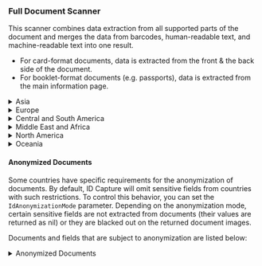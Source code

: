 ### Full Document Scanner

This scanner combines data extraction from all supported parts of the document and merges the data from barcodes, human-readable text, and machine-readable text into one result.

* For card-format documents, data is extracted from the front & the back side of the document.
* For booklet-format documents (e.g. passports), data is extracted from the main information page.

<!-- Do not remove this marker, it is used to generate the table -->
<!-- BEGIN_SUPPORTED_DOCUMENTS -->
<details>
<summary>Asia</summary>

| Country                        | Supported Documents                                                                                                                                                                                                     |
|-------------------------------|------------------------------------------------------------------------------------------------------------------------------------------------------------------------------------------------------------------------|
| Afghanistan                    | ID Card                                                                                                                                                                                                                 |
| Armenia                        | ID Card, Passport                                                                                                                                                                                                       |
| Azerbaijan                     | ID Card                                                                                                                                                                                                                 |
| Bangladesh                     | ID Card, Passport                                                                                                                                                                                                       |
| Brunei                         | ID Card                                                                                                                                                                                                                 |
| Cambodia                       | ID Card, Passport                                                                                                                                                                                                       |
| China                          | Passport, Exit Entry Permit                                                                                                                                                                                             |
| Hong Kong                      | ID Card                                                                                                                                                                                                                 |
| India                          | Passport, PAN Card, Voter ID                                                                                                                                                                                            |
| India Karnataka                | Driver’s License                                                                                                                                                                                                        |
| India Maharashtra              | Driver’s License                                                                                                                                                                                                        |
| Indonesia                      | Driver’s License, ID Card, Passport                                                                                                                                                                                     |
| Japan                          | Passport                                                                                                                                                                                                                |
| Kazakhstan                     | Passport                                                                                                                                                                                                                |
| Kyrgyzstan                     | ID Card, Passport                                                                                                                                                                                                       |
| Malaysia                       | Driver’s License, Passport, MyKAS, MyKad, MyKid, MyPR, MyTentera, Refugee ID, i-Kad                                                                                                                                     |
| Maldives                       | ID Card                                                                                                                                                                                                                 |
| Myanmar                        | Driver’s License, Passport                                                                                                                                                                                              |
| Nepal                          | Passport                                                                                                                                                                                                                |
| Pakistan                       | ID Card, Passport, Consular ID, Proof of Registration                                                                                                                                                                   |
| Pakistan Punjab                | Driver’s License                                                                                                                                                                                                        |
| Philippines                    | Driver’s License, ID Card, Passport, Multipurpose ID, Professional ID, Social Security Card                                                                                                                             |
| Singapore                      | Driver’s License, ID Card, Passport, Employment Pass, Fin Card, Resident ID, S Pass, Work Permit                                                                                                                        |
| Sri Lanka                      | Driver’s License, ID Card, Passport                                                                                                                                                                                     |
| Tajikistan                     | ID Card                                                                                                                                                                                                                 |
| Thailand                       | ID Card, Passport, Alien ID                                                                                                                                                                                             |
| Turkmenistan                   | Passport                                                                                                                                                                                                                |
| Uzbekistan                     | ID Card, Passport                                                                                                                                                                                                       |

</details>

<details>
<summary>Europe</summary>

| Country                        | Supported Documents                                                                                                                                                                                                     |
|-------------------------------|------------------------------------------------------------------------------------------------------------------------------------------------------------------------------------------------------------------------|
| Europe                         | Health Insurance Card                                                                                                                                                                                                   |
| Albania                        | Driver’s License, ID Card, Passport                                                                                                                                                                                     |
| Austria                        | Driver’s License, ID Card, Passport                                                                                                                                                                                     |
| Belarus                        | Driver’s License, ID Card, Passport                                                                                                                                                                                     |
| Belgium                        | Driver’s License, ID Card, Passport, Residence Permit, Minors ID, Resident ID                                                                                                                                           |
| Bosnia And Herzegovina         | Driver’s License, ID Card (incl. Cyrillic script), Passport                                                                                                                                                             |
| Bulgaria                       | Driver’s License (incl. Cyrillic script), ID Card (incl. Cyrillic script), Passport                                                                                                                                     |
| Croatia                        | Driver’s License, ID Card, Passport, Residence Permit                                                                                                                                                                   |
| Cyprus                         | Driver’s License, ID Card, Passport, Residence Permit                                                                                                                                                                   |
| Czechia                        | Driver’s License, ID Card, Passport, Residence Permit                                                                                                                                                                   |
| Denmark                        | Driver’s License, Passport                                                                                                                                                                                              |
| Estonia                        | Driver’s License, ID Card, Passport                                                                                                                                                                                     |
| Finland                        | Driver’s License, ID Card, Passport, Residence Permit, Alien ID                                                                                                                                                         |
| France                         | Driver’s License, ID Card                                                                                                                                                                                               |
| Georgia                        | Driver’s License, ID Card                                                                                                                                                                                               |
| Germany                        | Driver’s License, ID Card, Passport, Residence Permit, eID                                                                                                                                                              |
| Greece                         | Driver’s License, ID Card, Passport, Residence Permit                                                                                                                                                                   |
| Hungary                        | Driver’s License, ID Card, Passport                                                                                                                                                                                     |
| Ireland                        | Driver’s License, Passport, Passport Card, Public Services Card                                                                                                                                                         |
| Italy                          | Driver’s License, ID Card, Residence Permit                                                                                                                                                                             |
| Kosovo                         | Driver’s License, ID Card, Passport                                                                                                                                                                                     |
| Latvia                         | Driver’s License, ID Card, Passport, Alien ID                                                                                                                                                                           |
| Liechtenstein                  | ID Card                                                                                                                                                                                                                 |
| Lithuania                      | Driver’s License, ID Card, Passport, Residence Permit                                                                                                                                                                   |
| Luxembourg                     | Driver’s License, ID Card, Passport, Residence Permit                                                                                                                                                                   |
| Malta                          | Driver’s License, ID Card, Residence Permit                                                                                                                                                                             |
| Moldova                        | Passport                                                                                                                                                                                                                |
| Montenegro                     | Driver’s License, ID Card (incl. Cyrillic script), Passport                                                                                                                                                             |
| Netherlands                    | Driver’s License, ID Card, Passport, Residence Permit                                                                                                                                                                   |
| North Macedonia                | Driver’s License (incl. Cyrillic script), ID Card (incl. Cyrillic script), Passport                                                                                                                                     |
| Norway                         | Driver’s License, ID Card, Passport, Residence Permit                                                                                                                                                                   |
| Poland                         | Driver’s License, ID Card, Passport                                                                                                                                                                                     |
| Portugal                       | Driver’s License, ID Card, Passport                                                                                                                                                                                     |
| Romania                        | Driver’s License, ID Card, Passport                                                                                                                                                                                     |
| Russia                         | Driver’s License, Passport                                                                                                                                                                                              |
| Serbia                         | Driver’s License, ID Card (incl. Cyrillic script), Passport                                                                                                                                                             |
| Slovakia                       | Driver’s License, ID Card, Passport, Residence Permit                                                                                                                                                                   |
| Slovenia                       | Driver’s License, ID Card, Passport, Residence Permit                                                                                                                                                                   |
| Spain                          | Driver’s License, ID Card, Passport, Residence Permit, Alien ID                                                                                                                                                         |
| Sweden                         | Driver’s License, ID Card, Passport, Residence Permit, SIS ID, Social Security Card                                                                                                                                     |
| Switzerland                    | Driver’s License, ID Card, Passport, Residence Permit                                                                                                                                                                   |
| UK                             | Driver’s License, Passport, Residence Permit, Proof of Age Card                                                                                                                                                         |
| Ukraine                        | Driver’s License (incl. Cyrillic script), ID Card (incl. Cyrillic script), Passport, Residence Permit (incl. Cyrillic script)                                                                                           |

</details>

<details>
<summary>Central and South America</summary>

| Country                        | Supported Documents                                                                                                                                                                                                     |
|-------------------------------|------------------------------------------------------------------------------------------------------------------------------------------------------------------------------------------------------------------------|
| Argentina                      | ID Card, Passport, Alien ID                                                                                                                                                                                             |
| Bahamas                        | Driver’s License, Residence Permit, Work Permit                                                                                                                                                                         |
| Bolivia                        | Driver’s License, ID Card, Passport, Minors ID                                                                                                                                                                          |
| Brazil                         | Driver’s License, Alien ID                                                                                                                                                                                              |
| Brazil Distrito Federal        | ID Card                                                                                                                                                                                                                 |
| Brazil Minas Gerais            | ID Card                                                                                                                                                                                                                 |
| Brazil Rio De Janeiro          | ID Card                                                                                                                                                                                                                 |
| Brazil Sao Paolo               | ID Card                                                                                                                                                                                                                 |
| Chile                          | Driver’s License, ID Card, Passport, Alien ID                                                                                                                                                                           |
| Colombia                       | Driver’s License, ID Card, Passport, Alien ID, Minors ID, Temporary Protection Permit                                                                                                                                   |
| Costa Rica                     | ID Card, Passport                                                                                                                                                                                                       |
| Cuba                           | Passport                                                                                                                                                                                                                |
| Dominican Republic             | ID Card, Passport, Non Voter ID                                                                                                                                                                                         |
| Ecuador                        | Driver’s License, ID Card, Passport                                                                                                                                                                                     |
| El Salvador                    | ID Card                                                                                                                                                                                                                 |
| Guatemala                      | Driver’s License, ID Card, Passport, Alien ID, Consular ID                                                                                                                                                              |
| Guyana                         | ID Card                                                                                                                                                                                                                 |
| Haiti                          | Driver’s License, ID Card, Passport                                                                                                                                                                                     |
| Jamaica                        | Driver’s License, Passport, Voter ID                                                                                                                                                                                    |
| Mexico                         | Passport, Consular Voter ID, Voter ID                                                                                                                                                                                   |
| Mexico Aguascalientes          | Driver’s License                                                                                                                                                                                                        |
| Mexico Baja California         | Driver’s License                                                                                                                                                                                                        |
| Mexico Chiapas                 | Driver’s License                                                                                                                                                                                                        |
| Mexico Chihuahua               | Driver’s License                                                                                                                                                                                                        |
| Mexico Ciudad De Mexico        | Driver’s License                                                                                                                                                                                                        |
| Mexico Coahuila                | Driver’s License                                                                                                                                                                                                        |
| Mexico Colima                  | Driver’s License                                                                                                                                                                                                        |
| Mexico Durango                 | Driver’s License                                                                                                                                                                                                        |
| Mexico Guanajuato              | Driver’s License                                                                                                                                                                                                        |
| Mexico Hidalgo                 | Driver’s License                                                                                                                                                                                                        |
| Mexico Jalisco                 | Driver’s License                                                                                                                                                                                                        |
| Mexico Mexico                  | Driver’s License                                                                                                                                                                                                        |
| Mexico Michoacan               | Driver’s License                                                                                                                                                                                                        |
| Mexico Morelos                 | Driver’s License                                                                                                                                                                                                        |
| Mexico Nuevo Leon              | Driver’s License                                                                                                                                                                                                        |
| Mexico Oaxaca                  | Driver’s License                                                                                                                                                                                                        |
| Mexico Quintana Roo Solidaridad| Driver’s License                                                                                                                                                                                                        |
| Mexico San Luis Potosi         | Driver’s License                                                                                                                                                                                                        |
| Mexico Tamaulipas              | Driver’s License                                                                                                                                                                                                        |
| Mexico Tlaxcala                | Driver’s License                                                                                                                                                                                                        |
| Mexico Zacatecas               | Driver’s License                                                                                                                                                                                                        |
| Nicaragua                      | ID Card                                                                                                                                                                                                                 |
| Panama                         | Driver’s License, ID Card, Passport, Residence Permit                                                                                                                                                                   |
| Paraguay                       | Driver’s License, ID Card                                                                                                                                                                                               |
| Peru                           | Driver’s License, ID Card, Passport, Minors ID                                                                                                                                                                          |
| Puerto Rico                    | Driver’s License                                                                                                                                                                                                        |
| Saint Kitts And Nevis          | Driver’s License                                                                                                                                                                                                        |
| Trinidad And Tobago            | Driver’s License, ID Card, Passport                                                                                                                                                                                     |
| Uruguay                        | ID Card                                                                                                                                                                                                                 |
| Venezuela                      | Driver’s License, ID Card, Passport                                                                                                                                                                                     |

</details>

<details>
<summary>Middle East and Africa</summary>

| Country                        | Supported Documents                                                                                                                                                                                                     |
|-------------------------------|------------------------------------------------------------------------------------------------------------------------------------------------------------------------------------------------------------------------|
| Algeria                        | Driver’s License, ID Card, Passport                                                                                                                                                                                     |
| Bahrain                        | ID Card (incl. Arabic script)                                                                                                                                                                                           |
| Botswana                       | ID Card                                                                                                                                                                                                                 |
| Burkina Faso                   | ID Card                                                                                                                                                                                                                 |
| Cameroon                       | ID Card, Passport                                                                                                                                                                                                       |
| Comoros                        | Passport                                                                                                                                                                                                                |
| Egypt                          | ID Card (incl. Arabic script)                                                                                                                                                                                           |
| Eswatini                       | Passport                                                                                                                                                                                                                |
| Ghana                          | Driver’s License, ID Card, Passport                                                                                                                                                                                     |
| Iraq                           | Passport                                                                                                                                                                                                                |
| Israel                         | Driver’s License                                                                                                                                                                                                        |
| Ivory Coast                    | Driver’s License, ID Card                                                                                                                                                                                               |
| Jordan                         | ID Card (incl. Arabic script)                                                                                                                                                                                           |
| Kenya                          | ID Card, Passport                                                                                                                                                                                                       |
| Kuwait                         | Driver’s License, ID Card (incl. Arabic script), Resident ID (incl. Arabic script)                                                                                                                                      |
| Lebanon                        | Driver’s License, ID Card (incl. Arabic script)                                                                                                                                                                         |
| Libya                          | Passport (incl. Arabic script)                                                                                                                                                                                          |
| Mauritius                      | ID Card                                                                                                                                                                                                                 |
| Morocco                        | Driver’s License, ID Card                                                                                                                                                                                               |
| Mozambique                     | ID Card                                                                                                                                                                                                                 |
| Namibia                        | ID Card                                                                                                                                                                                                                 |
| Nigeria                        | Driver’s License, ID Card, Passport, Voter ID                                                                                                                                                                           |
| Oman                           | ID Card (incl. Arabic script), Resident ID (incl. Arabic script)                                                                                                                                                        |
| Palestine                      | Passport (incl. Arabic script)                                                                                                                                                                                          |
| Qatar                          | Driver’s License, Passport (incl. Arabic script), Residence Permit (incl. Arabic script)                                                                                                                                |
| Rwanda                         | ID Card                                                                                                                                                                                                                 |
| Saudi Arabia                   | Driver’s License (incl. Arabic script), ID Card, Passport (incl. Arabic script), Resident ID (incl. Arabic script)                                                                                                      |
| Senegal                        | ID Card                                                                                                                                                                                                                 |
| South Africa                   | Driver’s License, ID Card, Passport                                                                                                                                                                                     |
| Sudan                          | Passport                                                                                                                                                                                                                |
| Syria                          | ID Card (incl. Arabic script), Passport (incl. Arabic script)                                                                                                                                                           |
| Tanzania                       | Driver’s License                                                                                                                                                                                                        |
| Togo                           | ID Card                                                                                                                                                                                                                 |
| Tunisia                        | Driver’s License, Passport (incl. Arabic script)                                                                                                                                                                        |
| Turkey                         | Driver’s License, ID Card, Passport                                                                                                                                                                                     |
| UAE                            | Driver’s License, ID Card (incl. Arabic script), Passport (incl. Arabic script), Resident ID (incl. Arabic script)                                                                                                      |
| Uganda                         | Driver’s License, ID Card                                                                                                                                                                                               |
| Zimbabwe                       | ID Card, Passport                                                                                                                                                                                                       |

</details>

<details>
<summary>North America</summary>

| Country                        | Supported Documents                                                                                                                                                                                                     |
|-------------------------------|------------------------------------------------------------------------------------------------------------------------------------------------------------------------------------------------------------------------|
| Canada                         | Passport, Residence Permit, Tribal ID                                                                                                                                                                                   |
| Canada Alberta                 | Driver’s License, ID Card                                                                                                                                                                                               |
| Canada British Columbia        | Driver’s License, ID Card, Public Services Card                                                                                                                                                                         |
| Canada Manitoba                | Driver’s License, ID Card                                                                                                                                                                                               |
| Canada New Brunswick           | Driver’s License                                                                                                                                                                                                        |
| Canada Newfoundland And Labrador| Driver’s License                                                                                                                                                                                                        |
| Canada Nova Scotia             | Driver’s License                                                                                                                                                                                                        |
| Canada Ontario                 | Driver’s License, ID Card, Health Insurance Card                                                                                                                                                                        |
| Canada Quebec                  | Driver’s License                                                                                                                                                                                                        |
| Canada Saskatchewan            | Driver’s License                                                                                                                                                                                                        |
| Canada Yukon                   | Driver’s License                                                                                                                                                                                                        |
| USA                            | Passport, Passport Card, Border Crossing Card, Global Entry Card, Green Card, Military ID, Twic Card, Uniformed Services ID, Veteran ID, Work Permit                                                                    |
| USA Alabama                    | Driver’s License*, ID Card*                                                                                                                                                                                             |
| USA Alaska                     | Driver’s License*, ID Card*                                                                                                                                                                                             |
| USA Arizona                    | Driver’s License*, ID Card*                                                                                                                                                                                             |
| USA Arkansas                   | Driver’s License*, ID Card*                                                                                                                                                                                             |
| USA California                 | Driver’s License*, ID Card*                                                                                                                                                                                             |
| USA Colorado                   | Driver’s License*, ID Card*                                                                                                                                                                                             |
| USA Connecticut                | Driver’s License*, ID Card*                                                                                                                                                                                             |
| USA Delaware                   | Driver’s License*, ID Card*                                                                                                                                                                                             |
| USA District Of Columbia       | Driver’s License*, ID Card*                                                                                                                                                                                             |
| USA Florida                    | Driver’s License*, ID Card*                                                                                                                                                                                             |
| USA Georgia                    | Driver’s License*, ID Card*                                                                                                                                                                                             |
| USA Hawaii                     | Driver’s License*, ID Card*                                                                                                                                                                                             |
| USA Idaho                      | Driver’s License*, ID Card                                                                                                                                                                                              |
| USA Illinois                   | Driver’s License*, ID Card*                                                                                                                                                                                             |
| USA Indiana                    | Driver’s License*, ID Card*                                                                                                                                                                                             |
| USA Iowa                       | Driver’s License*, ID Card*                                                                                                                                                                                             |
| USA Kansas                     | Driver’s License*, ID Card*                                                                                                                                                                                             |
| USA Kentucky                   | Driver’s License*, ID Card*                                                                                                                                                                                             |
| USA Louisiana                  | Driver’s License*, ID Card*                                                                                                                                                                                             |
| USA Maine                      | Driver’s License*, ID Card*                                                                                                                                                                                             |
| USA Maryland                   | Driver’s License*, ID Card*                                                                                                                                                                                             |
| USA Massachusetts              | Driver’s License*, ID Card*                                                                                                                                                                                             |
| USA Michigan                   | Driver’s License*, ID Card*                                                                                                                                                                                             |
| USA Minnesota                  | Driver’s License*, ID Card*                                                                                                                                                                                             |
| USA Mississippi                | Driver’s License*, ID Card*                                                                                                                                                                                             |
| USA Missouri                   | Driver’s License*, ID Card*                                                                                                                                                                                             |
| USA Montana                    | Driver’s License*, ID Card*                                                                                                                                                                                             |
| USA Nebraska                   | Driver’s License*, ID Card*                                                                                                                                                                                             |
| USA Nevada                     | Driver’s License*, ID Card*                                                                                                                                                                                             |
| USA New Hampshire              | Driver’s License*                                                                                                                                                                                                       |
| USA New Jersey                 | Driver’s License*, ID Card*                                                                                                                                                                                             |
| USA New Mexico                 | Driver’s License*, ID Card*                                                                                                                                                                                             |
| USA New York                   | Driver’s License*, ID Card*                                                                                                                                                                                             |
| USA New York City              | ID Card                                                                                                                                                                                                                 |
| USA North Carolina             | Driver’s License*, ID Card*                                                                                                                                                                                             |
| USA North Dakota               | Driver’s License*                                                                                                                                                                                                       |
| USA Ohio                       | Driver’s License*, ID Card*                                                                                                                                                                                             |
| USA Oklahoma                   | Driver’s License*, ID Card*                                                                                                                                                                                             |
| USA Oregon                     | Driver’s License*, ID Card*                                                                                                                                                                                             |
| USA Pennsylvania               | Driver’s License*, ID Card*                                                                                                                                                                                             |
| USA Rhode Island               | Driver’s License*, ID Card*                                                                                                                                                                                             |
| USA South Carolina             | Driver’s License*, ID Card*                                                                                                                                                                                             |
| USA South Dakota               | Driver’s License*                                                                                                                                                                                                       |
| USA Tennessee                  | Driver’s License*, ID Card*                                                                                                                                                                                             |
| USA Texas                      | Driver’s License*, ID Card*                                                                                                                                                                                             |
| USA Utah                       | Driver’s License*, ID Card*                                                                                                                                                                                             |
| USA Vermont                    | Driver’s License*, ID Card*                                                                                                                                                                                             |
| USA Virginia                   | Driver’s License*, ID Card*                                                                                                                                                                                             |
| USA Washington                 | Driver’s License*, ID Card*                                                                                                                                                                                             |
| USA West Virginia              | Driver’s License*, ID Card*                                                                                                                                                                                             |
| USA Wisconsin                  | Driver’s License*, ID Card*                                                                                                                                                                                             |
| USA Wyoming                    | Driver’s License*, ID Card*                                                                                                                                                                                             |

\* Vertical IDs are supported
</details>

<details>
<summary>Oceania</summary>

| Country                        | Supported Documents                                                                                                                                                                                                     |
|-------------------------------|------------------------------------------------------------------------------------------------------------------------------------------------------------------------------------------------------------------------|
| Australia                      | Passport                                                                                                                                                                                                                |
| Australia Australian Capital Territory| Driver’s License, ID Card                                                                                                                                                                                               |
| Australia New South Wales      | Driver’s License, ID Card                                                                                                                                                                                               |
| Australia Northern Territory   | Driver’s License, Proof of Age Card                                                                                                                                                                                     |
| Australia Queensland           | Driver’s License, Proof of Age Card                                                                                                                                                                                     |
| Australia South Australia      | Driver’s License, Proof of Age Card                                                                                                                                                                                     |
| Australia Tasmania             | Driver’s License, ID Card                                                                                                                                                                                               |
| Australia Victoria             | Driver’s License, Proof of Age Card                                                                                                                                                                                     |
| Australia Western Australia    | Driver’s License, ID Card                                                                                                                                                                                               |
| New Zealand                    | Driver’s License, Passport                                                                                                                                                                                              |

</details>

<!-- END_SUPPORTED_DOCUMENTS -->

#### Anonymized Documents

Some countries have specific requirements for the anonymization of documents. By default, ID Capture will omit sensitive fields from countries with such restrictions. To control this behavior, you can set the `IdAnonymizationMode` parameter.
Depending on the anonymization mode, certain sensitive fields are not extracted from documents (their values are returned as nil) or they are blacked out on the returned document images.

Documents and fields that are subject to anonymization are listed below:

<!-- Do not remove this marker, it is used to generate the table -->
<!-- BEGIN_ANONYMIZED_DOCUMENTS -->
<details>
<summary>Anonymized Documents</summary>
| Country      | Documents                                               | Fields                                                |
|--------------|---------------------------------------------------------|-------------------------------------------------------|
| Germany      | ID Card                                                  | Document Number (VIZ & MRZ), Additional Document Number, Full MRZ |
| Germany      | Passport, Diplomatic Passport, Minor’s Passport          | Document Number (VIZ & MRZ), Full MRZ                 |
| Hong Kong    | ID Card                                                  | Document Number                                       |
| Hong Kong    | Passport, Diplomatic Passport                            | Document Number (VIZ & MRZ), MRZ Opt1, Full MRZ       |
| Malaysia     | MyKad, MyKAS, MyKid, MyPR, MyTentera                     | Religion                                              |
| Netherlands  | Driver’s License                                         | Personal ID Number                                    |
| Netherlands  | ID Card                                                  | Personal ID Number, MRZ Opt1, Full MRZ                |
| Netherlands  | Passport, Diplomatic Passport                            | MRZ Opt1, Full MRZ                                    |
| Singapore    | Driver’s License                                         | Document Number                                       |
| Singapore    | Employment Pass                                          | Personal ID Number                                    |
| Singapore    | Fin Card, ID Card, Resident ID                           | Document Number                                       |
| Singapore    | Passport, Diplomatic Passport                            | Document Number (VIZ & MRZ), MRZ Opt1, Full MRZ       |
| Singapore    | S Pass, Work Permit                                      | Document Number, Personal ID Number                   |
| South Korea  | Driver’s License                                         | Personal ID Number                                    |
| South Korea  | ID Card                                                  | Document Number                                       |
| South Korea  | Passport, Diplomatic Passport                            | Personal ID Number, MRZ Opt1, Full MRZ                |
</details>
<!-- END_ANONYMIZED_DOCUMENTS -->
